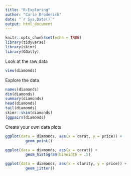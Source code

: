 ```yaml
---
title: "R-Exploring"
author: "Carlo Broderick"
date: "`r Sys.Date()`"
output: html_document
---
```


```r
knitr::opts_chunk$set(echo = TRUE)
library(tidyverse)
library(skimr)
library(GGally)
```

Look at the raw data

```r
view(diamonds)
```

Explore the data

```r
names(diamonds)
dim(diamonds)
summary(diamonds)
head(diamonds)
tail(diamonds)
skimr::skim(diamonds)
[ggpairs(diamonds)
```

Create your own data plots

```r
ggplot(data = diamonds, aes(x = carat, y = price)) +
         geom_point()
```

```r
ggplot(data = diamonds, aes(x = carat)) +
         geom_histogram(binwidth = .5)
```

```r
ggplot(data = diamonds, aes(x = clarity, y = price)) +
         geom_jitter()
```
